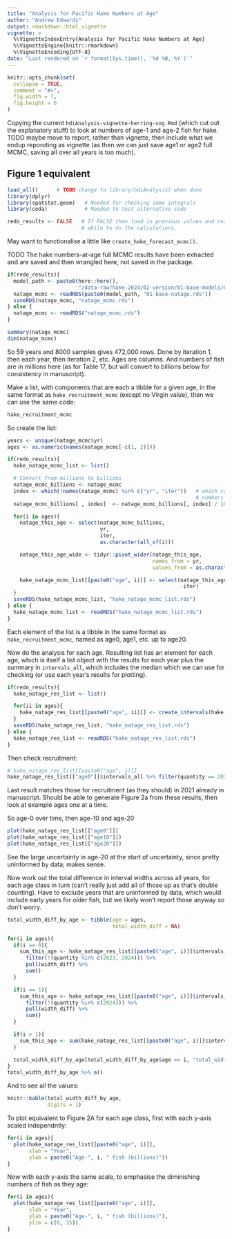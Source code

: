 ```yaml
---
title: "Analysis for Pacific Hake Numbers at Age"
author: "Andrew Edwards"
output: rmarkdown::html_vignette
vignette: >
  %\VignetteIndexEntry{Analysis for Pacific Hake Numbers at Age}
  %\VignetteEngine{knitr::rmarkdown}
  %\VignetteEncoding{UTF-8}
date: "Last rendered on `r format(Sys.time(), '%d %B, %Y')`"
---
```


<!-- To build either run
rmarkdown::render("hdiAnalysis-vignette-hake-natage.Rmd")
 or click the knit button in RStudio -->


```r
knitr::opts_chunk$set(
  collapse = TRUE,
  comment = "#>",
  fig.width = 7,
  fig.height = 6
)
```

Copying the current `hdiAnalysis-vignette-herring-sog.Rmd` (which cut out the
explanatory stuff) to look at numbers of
age-1 and age-2 fish for hake. TODO maybe move to report, rather than vignette,
then include what we endup reporoting as vignette (as then we can just save age1
or age2 full MCMC, saving all over all years is too much).

## Figure 1 equivalent

```r
load_all()      # TODO change to library(hdiAnalysis) when done
library(dplyr)
library(spatstat.geom)   # Needed for checking some integrals
library(coda)            # Needed to test alternative code

redo_results <- FALSE   # If FALSE then load in previous values and results, since takes a
                        # while to do the calculations.
```

May want to functionalise a little like `create_hake_forecast_mcmc()`.

TODO The hake numbers-at-age full MCMC results have been extracted and are saved
and then wrangled here, not saved in the package.

```r
if(redo_results){
  model_path <- paste0(here::here(),
                       "/data-raw/hake-2024/02-version/01-base-models/01-base/")
  natage_mcmc <- readRDS(paste0(model_path, "01-base-natage.rds"))
  saveRDS(natage_mcmc, "natage_mcmc.rds")
} else {
  natage_mcmc <- readRDS("natage_mcmc.rds")
}

summary(natage_mcmc)
dim(natage_mcmc)
```

So 59 years and 8000 samples gives 472,000 rows. Done by iteration 1, then each
year, then iteration 2, etc. Ages are columns. And numbers of fish are in
millions here (as for Table 17, but will convert to billions below for
consistency in manuscript).

Make a list, with components that are each a tibble for a given age, in the same
format as `hake_recruitment_mcmc` (except no Virgin value), then we can use the same code:

```r
hake_recruitment_mcmc
```

So create the list:
```r
years <- unique(natage_mcmc$yr)
ages <- as.numeric(names(natage_mcmc[-c(1, 2)]))

if(redo_results){
  hake_natage_mcmc_list <- list()

  # Convert from millions to billions
  natage_mcmc_billions <- natage_mcmc
  index <- which(!names(natage_mcmc) %in% c("yr", "iter"))   # which columns are
                                                             # numbers to rescale
  natage_mcmc_billions[ , index]  <- natage_mcmc_billions[, index] / 1000

  for(i in ages){
    natage_this_age <- select(natage_mcmc_billions,
                              yr,
                              iter,
                              as.character(all_of(i)))

    natage_this_age_wide <- tidyr::pivot_wider(natage_this_age,
                                               names_from = yr,
                                               values_from = as.character(i))

    hake_natage_mcmc_list[[paste0("age", i)]] <- select(natage_this_age_wide,
                                                        -iter)
  }
  saveRDS(hake_natage_mcmc_list, "hake_natage_mcmc_list.rds")
} else {
  hake_natage_mcmc_list <- readRDS("hake_natage_mcmc_list.rds")
}
```

Each element of the list is a tibble in the same format as
`hake_recruitment_mcmc`, named as age0, age1, etc. up to age20.

Now do the analysis for each age. Resulting list has an element for each age,
which is itself a list object with the results for each year plus the summary in
`intervals_all`, which includes the median which we can use for checking (or use
each year's results for plotting).

```r
if(redo_results){
  hake_natage_res_list <- list()

  for(ii in ages){
    hake_natage_res_list[[paste0("age", ii)]] <- create_intervals(hake_natage_mcmc_list[[paste0("age", ii)]])
  }
  saveRDS(hake_natage_res_list, "hake_natage_res_list.rds")
} else {
  hake_natage_res_list <- readRDS("hake_natage_res_list.rds")
}
```

Then check recruitment:
```r
# hake_natage_res_list[[paste0("age", i)]]
hake_natage_res_list[["age0"]]$intervals_all %>% filter(quantity == 2021) %>% a()
```

Last result matches those for recruitment (as they should) in 2021 already in
manuscript. Should be able to generate Figure 2a from these results, then look
at example ages one at a time.

So age-0 over time, then age-10 and age-20
```r
plot(hake_natage_res_list[["age0"]])
plot(hake_natage_res_list[["age10"]])
plot(hake_natage_res_list[["age20"]])
```

See the large uncertainty in age-20 at the start of uncertainty, since pretty
uninformed by data; makes sense.

Now work out the total difference in interval widths across all years, for each
age class in turn (can't really just add all of those up as that's double
counting). Have to exclude years that are uninformed by data, which would
include early years for older fish, but we likely won't report those anyway so
don't worry.

```r
total_width_diff_by_age <- tibble(age = ages,
                                  total_width_diff = NA)

for(i in ages){
  if(i == 0){
    sum_this_age <- hake_natage_res_list[[paste0("age", i)]]$intervals_all %>%
      filter(!(quantity %in% c(2023, 2024))) %>%
      pull(width_diff) %>%
      sum()
  }

  if(i == 1){
    sum_this_age <- hake_natage_res_list[[paste0("age", i)]]$intervals_all %>%
      filter(!(quantity %in% c(2024))) %>%
      pull(width_diff) %>%
      sum()
  }

  if(i > 1){
    sum_this_age <- sum(hake_natage_res_list[[paste0("age", i)]]$intervals_all$width_diff)
  }

  total_width_diff_by_age[total_width_diff_by_age$age == i, "total_width_diff"] <- sum_this_age
}
total_width_diff_by_age %>% a()
```

And to see all the values:
```r
knitr::kable(total_width_diff_by_age,
             digits = 1)
```

To plot equivalent to Figure 2A for each age class, first with each y-axis
scaled independntly:
```r
for(i in ages){
  plot(hake_natage_res_list[[paste0("age", i)]],
       xlab = "Year",
       ylab = paste0("Age-", i, " fish (billions)"))
}
```

Now with each y-axis the same scale, to emphasise the diminishing numbers of
fish as they age:
```r
for(i in ages){
  plot(hake_natage_res_list[[paste0("age", i)]],
       xlab = "Year",
       ylab = paste0("Age-", i, " fish (billions)"),
       ylim = c(0, 35))
}
```
